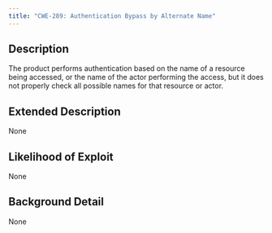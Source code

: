 ```yaml
---
title: "CWE-289: Authentication Bypass by Alternate Name"
---
```


## Description
The product performs authentication based on the name of a resource being accessed, or the name of the actor performing the access, but it does not properly check all possible names for that resource or actor.

## Extended Description
None

## Likelihood of Exploit
None

## Background Detail
None
        
